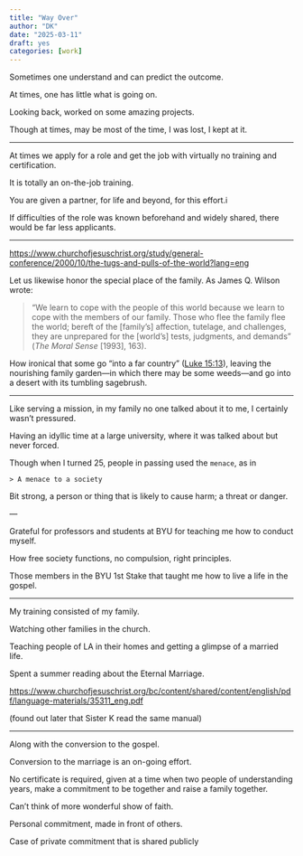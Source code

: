 ```yaml
---
title: "Way Over"
author: "DK"
date: "2025-03-11"
draft: yes
categories: [work]
---
```


Sometimes one understand and can predict the outcome.

At times, one has little what is going on.

Looking back, worked on some amazing projects.

Though at times, may be most of the time, I was lost, I kept at it.

------------------------------------------------------------------------

At times we apply for a role and get the job with virtually no training and certification.

It is totally an on-the-job training.

You are given a partner, for life and beyond, for this effort.i

If difficulties of the role was known beforehand and widely shared, there would be far less applicants.

------------------------------------------------------------------------

<https://www.churchofjesuschrist.org/study/general-conference/2000/10/the-tugs-and-pulls-of-the-world?lang=eng>

Let us likewise honor the special place of the family. As James Q. Wilson wrote:

> “We learn to cope with the people of this world because we learn to cope with the members of our family. Those who flee the family flee the world; bereft of the \[family’s\] affection, tutelage, and challenges, they are unprepared for the \[world’s\] tests, judgments, and demands” (*The Moral Sense* \[1993\], 163).

How ironical that some go “into a far country” ([Luke 15:13](https://www.churchofjesuschrist.org/study/scriptures/nt/luke/15?lang=eng&id=p13#p13)), leaving the nourishing family garden—in which there may be some weeds—and go into a desert with its tumbling sagebrush.

------------------------------------------------------------------------

Like serving a mission, in my family no one talked about it to me, I certainly wasn't pressured.

Having an idyllic time at a large university, where it was talked about but never forced.

Though when I turned 25, people in passing used the `menace`, as in

`> A menace to a society`

Bit strong, a person or thing that is likely to cause harm; a threat or danger.

*---*

Grateful for professors and students at BYU for teaching me how to conduct myself.

How free society functions, no compulsion, right principles.

Those members in the BYU 1st Stake that taught me how to live a life in the gospel.

------------------------------------------------------------------------

My training consisted of my family.

Watching other families in the church.

Teaching people of LA in their homes and getting a glimpse of a married life.

Spent a summer reading about the Eternal Marriage.

<https://www.churchofjesuschrist.org/bc/content/shared/content/english/pdf/language-materials/35311_eng.pdf>

(found out later that Sister K read the same manual)

------------------------------------------------------------------------

Along with the conversion to the gospel.

Conversion to the marriage is an on-going effort.

No certificate is required, given at a time when two people of understanding years, make a commitment to be together and raise a family together.

Can't think of more wonderful show of faith.

Personal commitment, made in front of others.

Case of private commitment that is shared publicly
